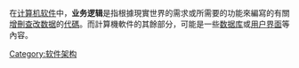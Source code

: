 {{noteTA
|G1=IT
|1=zh-hans:业务逻辑; zh-hant:商業邏輯;
}}
{{Expand language|1=en|time=2020-11-09T15:35:29+00:00}}
在[[计算机软件|计算机软件]]中，'''业务逻辑'''是指根據現實世界的需求或所需要的功能來編寫的有關[[增刪查改|增刪查改]][[数据|数据]]的[[代碼|代碼]]。而計算機軟件的其餘部分，可能是一些[[数据库|数据库]]或[[用户界面|用户界面]]等內容。

[[Category:软件架构|Category:软件架构]]